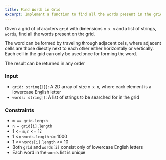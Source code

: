 ```yaml
---
title: Find Words in Grid
excerpt: Implement a function to find all the words present in the grid
---
```



Given a grid of characters `grid` with dimensions `m x n` and a list of strings, `words`, find all the words present on the grid.

The word can be formed by traveling through adjacent cells, where adjacent cells are those directly next to each other either horizontally or vertically. Each cell in the grid can only be used once for forming the word.

The result can be returned in any order

### Input

- `grid: string[][]`: A 2D array of size `m x n`, where each element is a lowercase English letter
- `words: string[]`: A list of strings to be searched for in the grid

<MDXTestExamples testCases={runTestCases} />

### Constraints

- `m == grid.length`
- `n = grid[i].length`
- 1 &lt;= `m`, `n` &lt;= 12
- 1 &lt;= `words.length` &lt;= 1000
- 1 &lt;= `words[i].length` &lt;= 10
- Both `grid` and `words[i]` consist only of lowercase English letters
- Each word in the `words` list is unique
